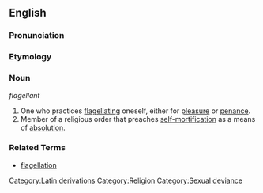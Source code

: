 ==English==

===Pronunciation===
{{substub}}

===Etymology===
{{substub}}

===Noun===
''flagellant''

# One who practices [[flagellation|flagellating]] oneself, either for [[pleasure]] or [[penance]].
# Member of a religious order that preaches [[self-mortification]] as a means of [[absolution]].

===Related Terms===
* [[flagellation]]


[[Category:Latin derivations]]
[[Category:Religion]]
[[Category:Sexual deviance]]